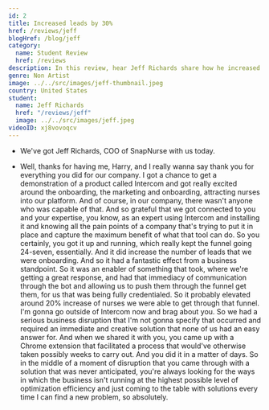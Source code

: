 ```yaml
---
id: 2
title: Increased leads by 30%
href: /reviews/jeff
blogHref: /blog/jeff
category:
  name: Student Review
  href: /reviews
description: In this review, hear Jeff Richards share how he increased leads by 30% for his nurse recruiting marketplace.
genre: Non Artist
image: ../../src/images/jeff-thumbnail.jpeg
country: United States
student:
  name: Jeff Richards
  href: "/reviews/jeff"
  image: ../../src/images/jeff.jpeg
videoID: xj8vovoqcv
---
```


- We've got Jeff Richards, COO of SnapNurse with us today.

- Well, thanks for having me, Harry, and I really wanna say thank you for everything you did for our company. I got a chance to get a demonstration of a product called Intercom and got really excited around the onboarding, the marketing and onboarding, attracting nurses into our platform. And of course, in our company, there wasn't anyone who was capable of that. And so grateful that we got connected to you and your expertise, you know, as an expert using Intercom and installing it and knowing all the pain points of a company that's trying to put it in place and capture the maximum benefit of what that tool can do. So you certainly, you got it up and running, which really kept the funnel going 24-seven, essentially. And it did increase the number of leads that we were onboarding. And so it had a fantastic effect from a business standpoint. So it was an enabler of something that took, where we're getting a great response, and had that immediacy of communication through the bot and allowing us to push them through the funnel get them, for us that was being fully credentialed. So it probably elevated around 20% increase of nurses we were able to get through that funnel. I'm gonna go outside of Intercom now and brag about you. So we had a serious business disruption that I'm not gonna specify that occurred and required an immediate and creative solution that none of us had an easy answer for. And when we shared it with you, you came up with a Chrome extension that facilitated a process that would've otherwise taken possibly weeks to carry out. And you did it in a matter of days. So in the middle of a moment of disruption that you came through with a solution that was never anticipated, you're always looking for the ways in which the business isn't running at the highest possible level of optimization efficiency and just coming to the table with solutions every time I can find a new problem, so absolutely.
